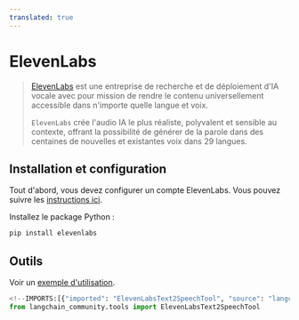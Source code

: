 ```yaml
---
translated: true
---
```


# ElevenLabs

>[ElevenLabs](https://elevenlabs.io/about) est une entreprise de recherche et de déploiement d'IA vocale
> avec pour mission de rendre le contenu universellement accessible dans n'importe quelle langue et voix.
>
>`ElevenLabs` crée l'audio IA le plus réaliste, polyvalent et sensible au contexte,
> offrant la possibilité de générer de la parole dans des centaines de
> nouvelles et existantes voix dans 29 langues.

## Installation et configuration

Tout d'abord, vous devez configurer un compte ElevenLabs. Vous pouvez suivre les
[instructions ici](https://docs.elevenlabs.io/welcome/introduction).

Installez le package Python :

```bash
pip install elevenlabs
```

## Outils

Voir un [exemple d'utilisation](/docs/integrations/tools/eleven_labs_tts).

```python
<!--IMPORTS:[{"imported": "ElevenLabsText2SpeechTool", "source": "langchain_community.tools", "docs": "https://api.python.langchain.com/en/latest/tools/langchain_community.tools.eleven_labs.text2speech.ElevenLabsText2SpeechTool.html", "title": "ElevenLabs"}]-->
from langchain_community.tools import ElevenLabsText2SpeechTool
```
